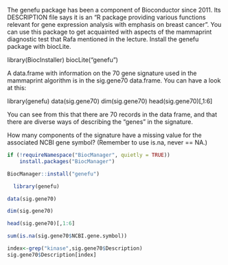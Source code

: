 The genefu package has been a component of Bioconductor since 2011. Its DESCRIPTION file says it is an "R package providing various functions relevant for gene expression analysis with emphasis on breast cancer". You can use this package to get acquainted with aspects of the mammaprint diagnostic test that Rafa mentioned in the lecture. Install the genefu package with biocLite.

library(BiocInstaller)
biocLite("genefu")

A data.frame with information on the 70 gene signature used in the mammaprint algorithm is in the sig.gene70 data.frame. You can have a look at this:
  
  library(genefu)
data(sig.gene70)
dim(sig.gene70)
head(sig.gene70)[,1:6]

You can see from this that there are 70 records in the data frame, and that there are diverse ways of describing the "genes" in the signature.

How many components of the signature have a missing value for the associated NCBI gene symbol? (Remember to use is.na, never == NA.)
```{r}
if (!requireNamespace("BiocManager", quietly = TRUE))
    install.packages("BiocManager")

BiocManager::install("genefu")
```

```{r}
  library(genefu)
```

```{r}
data(sig.gene70)

```

```{r}
dim(sig.gene70)

```

```{r}
head(sig.gene70)[,1:6]
```

```{r}
sum(is.na(sig.gene70$NCBI.gene.symbol))

```


```{r}
index<-grep("kinase",sig.gene70$Description)
sig.gene70$Description[index]
```

